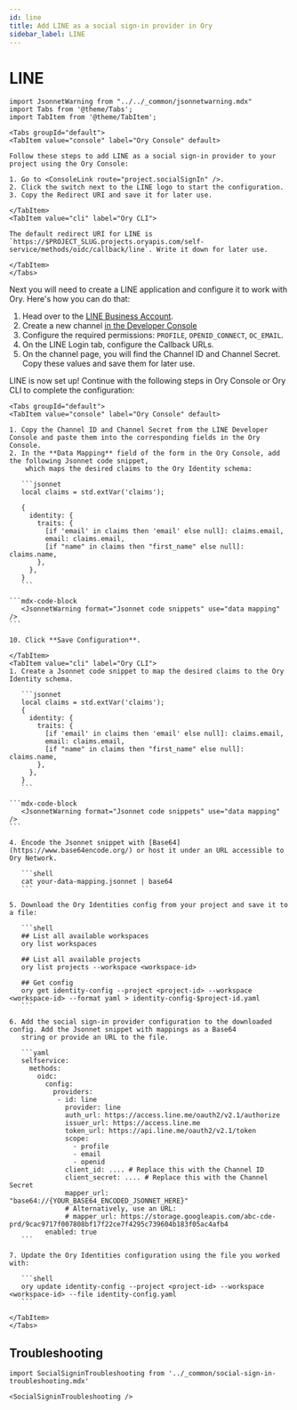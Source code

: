 ```yaml
---
id: line
title: Add LINE as a social sign-in provider in Ory
sidebar_label: LINE
---
```


# LINE

```mdx-code-block
import JsonnetWarning from "../../_common/jsonnetwarning.mdx"
import Tabs from '@theme/Tabs';
import TabItem from '@theme/TabItem';

<Tabs groupId="default">
<TabItem value="console" label="Ory Console" default>

Follow these steps to add LINE as a social sign-in provider to your project using the Ory Console:

1. Go to <ConsoleLink route="project.socialSignIn" />.
2. Click the switch next to the LINE logo to start the configuration.
3. Copy the Redirect URI and save it for later use.

</TabItem>
<TabItem value="cli" label="Ory CLI">

The default redirect URI for LINE is `https://$PROJECT_SLUG.projects.oryapis.com/self-service/methods/oidc/callback/line`. Write it down for later use.

</TabItem>
</Tabs>
```

Next you will need to create a LINE application and configure it to work with Ory. Here's how you can do that:

1. Head over to the [LINE Business Account](https://account.line.biz/signup).
2. Create a new channel [in the Developer Console](https://developers.line.biz/console/)
3. Configure the required permissions: `PROFILE`, `OPENID_CONNECT`, `OC_EMAIL`.
4. On the LINE Login tab, configure the Callback URLs.
5. On the channel page, you will find the Channel ID and Channel Secret. Copy these values and save them for later use.

LINE is now set up! Continue with the following steps in Ory Console or Ory CLI to complete the configuration:

````mdx-code-block
<Tabs groupId="default">
<TabItem value="console" label="Ory Console" default>

1. Copy the Channel ID and Channel Secret from the LINE Developer Console and paste them into the corresponding fields in the Ory Console.
2. In the **Data Mapping** field of the form in the Ory Console, add the following Jsonnet code snippet,
    which maps the desired claims to the Ory Identity schema:

   ```jsonnet
   local claims = std.extVar('claims');

   {
     identity: {
       traits: {
         [if 'email' in claims then 'email' else null]: claims.email,
         email: claims.email,
         [if "name" in claims then "first_name" else null]: claims.name,
       },
     },
   }
   ```

```mdx-code-block
   <JsonnetWarning format="Jsonnet code snippets" use="data mapping" />
```

10. Click **Save Configuration**.

</TabItem>
<TabItem value="cli" label="Ory CLI">
1. Create a Jsonnet code snippet to map the desired claims to the Ory Identity schema.

   ```jsonnet
   local claims = std.extVar('claims');
   {
     identity: {
       traits: {
         [if 'email' in claims then 'email' else null]: claims.email,
         email: claims.email,
         [if "name" in claims then "first_name" else null]: claims.name,
       },
     },
   }
   ```

```mdx-code-block
   <JsonnetWarning format="Jsonnet code snippets" use="data mapping" />
```

4. Encode the Jsonnet snippet with [Base64](https://www.base64encode.org/) or host it under an URL accessible to Ory Network.

   ```shell
   cat your-data-mapping.jsonnet | base64
   ```

5. Download the Ory Identities config from your project and save it to a file:

   ```shell
   ## List all available workspaces
   ory list workspaces

   ## List all available projects
   ory list projects --workspace <workspace-id>

   ## Get config
   ory get identity-config --project <project-id> --workspace <workspace-id> --format yaml > identity-config-$project-id.yaml
   ```

6. Add the social sign-in provider configuration to the downloaded config. Add the Jsonnet snippet with mappings as a Base64
   string or provide an URL to the file.

   ```yaml
   selfservice:
     methods:
       oidc:
         config:
           providers:
            - id: line
              provider: line
              auth_url: https://access.line.me/oauth2/v2.1/authorize
              issuer_url: https://access.line.me
              token_url: https://api.line.me/oauth2/v2.1/token
              scope:
                - profile
                - email
                - openid
              client_id: .... # Replace this with the Channel ID
              client_secret: .... # Replace this with the Channel Secret
              mapper_url: "base64://{YOUR_BASE64_ENCODED_JSONNET_HERE}"
              # Alternatively, use an URL:
              # mapper_url: https://storage.googleapis.com/abc-cde-prd/9cac9717f007808bf17f22ce7f4295c739604b183f05ac4afb4
         enabled: true
   ```

7. Update the Ory Identities configuration using the file you worked with:

   ```shell
   ory update identity-config --project <project-id> --workspace <workspace-id> --file identity-config.yaml
   ```

</TabItem>
</Tabs>
````

## Troubleshooting

```mdx-code-block
import SocialSigninTroubleshooting from '../_common/social-sign-in-troubleshooting.mdx'

<SocialSigninTroubleshooting />
```
